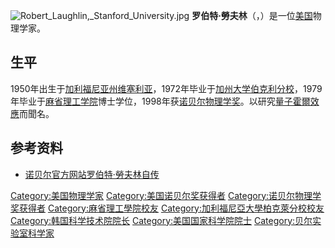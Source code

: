 [[File:Robert_Laughlin,_Stanford_University.jpg|thumb]]
'''罗伯特·勞夫林'''（{{lang-en|Robert Laughlin}}，{{bd|1950年|11月1日||}}）是一位[[美国|美国]]物理学家。

==生平==
1950年出生于[[加利福尼亚州|加利福尼亚州]][[维塞利亚_(加利福尼亚州)|维塞利亚]]，1972年毕业于[[加州大学伯克利分校|加州大学伯克利分校]]，1979年毕业于[[麻省理工学院|麻省理工学院]]博士学位，1998年获[[诺贝尔物理学奖|诺贝尔物理学奖]]。以研究[[量子霍爾效應|量子霍爾效應]]而聞名。

== 参考资料 ==
* [http://nobelprize.org/nobel_prizes/physics/laureates/1998/laughlin-autobio.html 诺贝尔官方网站罗伯特·勞夫林自传] {{Wayback|url=http://nobelprize.org/nobel_prizes/physics/laureates/1998/laughlin-autobio.html |date=20120411171043 }}

{{诺贝尔奖获得者小作品}}
{{诺贝尔物理学奖获得者}}
{{第一推动丛书}}
{{Authority control}}

{{DEFAULTSORT:Laughlin, Robert B.}}
[[Category:美国物理学家|Category:美国物理学家]]
[[Category:美国诺贝尔奖获得者|Category:美国诺贝尔奖获得者]]
[[Category:诺贝尔物理学奖获得者|Category:诺贝尔物理学奖获得者]]
[[Category:麻省理工學院校友|Category:麻省理工學院校友]]
[[Category:加利福尼亞大學柏克萊分校校友|Category:加利福尼亞大學柏克萊分校校友]]
[[Category:韩国科学技术院院长|Category:韩国科学技术院院长]]
[[Category:美国国家科学院院士|Category:美国国家科学院院士]]
[[Category:贝尔实验室科学家|Category:贝尔实验室科学家]]